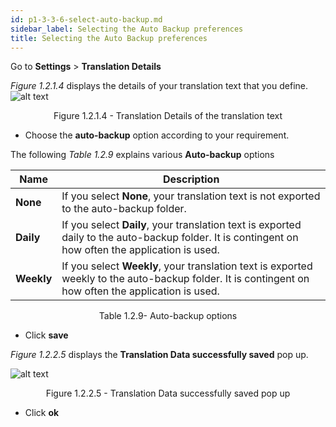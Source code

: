 ```yaml
---
id: p1-3-3-6-select-auto-backup.md
sidebar_label: Selecting the Auto Backup preferences
title: Selecting the Auto Backup preferences
---
```


Go to **Settings** > **Translation Details**

_Figure 1.2.1.4_ displays the details of your translation text that you define.
![alt text](../../../../../../static/AutographaLiveImages/Getting_Started/translation-details-fig-1.2.1.4.jpg 'Translation Details of the translation text')

<div align='center' style={{ fontStyle: 'Italic' }}>
	Figure 1.2.1.4 - Translation Details of the translation text
</div>

-   Choose the **auto-backup** option according to your requirement.

The following _Table 1.2.9_ explains various **Auto-backup** options

| Name       | Description                                                                                                                                          |
| ---------- | ---------------------------------------------------------------------------------------------------------------------------------------------------- |
| **None**   | If you select **None**, your translation text is not exported to the auto-backup folder.                                                             |
| **Daily**  | If you select **Daily**, your translation text is exported daily to the auto-backup folder. It is contingent on how often the application is used.   |
| **Weekly** | If you select **Weekly**, your translation text is exported weekly to the auto-backup folder. It is contingent on how often the application is used. |

<div align='center' style={{ fontStyle: 'Italic' }}>
	Table 1.2.9- Auto-backup options
</div>

-   Click **save**

_Figure 1.2.2.5_ displays the **Translation Data successfully saved** pop up.

![alt text](../../../../../../static/AutographaLiveImages/Getting_Started/translation-data-successfully-saved-fig-1.2.2.5.jpg 'Translation Data successfully saved pop up')

<div align='center' style={{ fontStyle: 'Italic' }}>
	Figure 1.2.2.5 - Translation Data successfully saved pop up
</div>

-   Click **ok**
